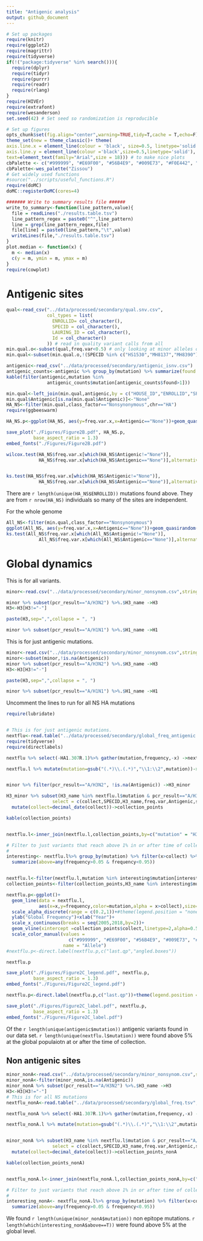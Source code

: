 ```yaml
---
title: "Antigenic analysis"
output: github_document
---
```

```r

# Set up packages
require(knitr)
require(ggplot2)
require(magrittr)
require(tidyverse)
if(!("package:tidyverse" %in% search())){
  require(dplyr)
  require(tidyr)
  require(purrr)
  require(readr)
  require(rlang)
}
require(HIVEr)
require(extrafont)
require(wesanderson)
set.seed(42) # Set seed so randomization is reproducible

# Set up figures
opts_chunk$set(fig.align="center",warning=TRUE,tidy=T,cache = T,echo=F)
theme_set(new = theme_classic()+ theme(
axis.line.x = element_line(colour = 'black', size=0.5, linetype='solid'),
axis.line.y = element_line(colour ='black',size=0.5,linetype='solid'),
text=element_text(family="Arial",size = 18))) # to make nice plots
cbPalette <- c("#999999", "#E69F00", "#56B4E9", "#009E73", "#F0E442", "#0072B2", "#D55E00", "#CC79A7")
cbPalette<-wes_palette("Zissou")
# Get widely used functions
#source("../scripts/useful_functions.R")
require(doMC)
doMC::registerDoMC(cores=4)

####### Write to summary results file ######
write_to_summary<-function(line_pattern,value){
  file = readLines("./results.table.tsv")
  line_pattern_regex = paste0("^",line_pattern)
  line = grep(line_pattern_regex,file)
  file[line] = paste0(line_pattern,"\t",value)
  writeLines(file,"./results.table.tsv")
}
plot.median <- function(x) {
  m <- median(x)
  c(y = m, ymin = m, ymax = m)
}
require(cowplot)
```


# Antigenic sites

```r
qual<-read_csv("../data/processed/secondary/qual.snv.csv",
               col_types = list(
                 ENROLLID= col_character(),
                 SPECID = col_character(),
                 LAURING_ID = col_character(),
                 Id = col_character()
               )) # read in quality variant calls from all 
min.qual.o<-subset(qual,freq.var<0.5) # only looking at minor alleles original - includes all samples
min.qual<-subset(min.qual.o,!(SPECID %in% c("HS1530","MH8137","MH8390"))) # remove mixed infections


```


```r
antigenic<-read_csv("../data/processed/secondary/antigenic_isnv.csv")
antigenic_counts<-antigenic %>% group_by(mutation) %>% summarize(found = length(mutation))
kable(filter(antigenic,mutation %in% 
               antigenic_counts$mutation[antigenic_counts$found>1]))

min.qual<-left_join(min.qual,antigenic,by = c("HOUSE_ID","ENROLLID","SPECID","mutation","pcr_result","vaccination_status","DPI","Ref_AA","Var_AA"))
min.qual$Antigenic[is.na(min.qual$Antigenic)]<-"None"
HA_NS<-filter(min.qual,class_factor=="Nonsynonymous",chr=="HA")
require(ggbeeswarm)

HA_NS.p<-ggplot(HA_NS, aes(y=freq.var.x,x=Antigenic=="None"))+geom_quasirandom(varwidth = TRUE)+stat_summary(fun.data="plot.median", geom="errorbar", colour="red", width=0.55, size=0.5)+ylab("iSNV frequency")+xlab(label = "")+scale_x_discrete(labels = c("Antigenic site","Nonantigenic site"))+scale_y_continuous(limits=c(0,0.5))

save_plot("./Figures/Figure2B.pdf", HA_NS.p,
          base_aspect_ratio = 1.3)
embed_fonts("./Figures/Figure2B.pdf")

wilcox.test(HA_NS$freq.var.x[which(HA_NS$Antigenic!="None")],
            HA_NS$freq.var.x[which(HA_NS$Antigenic=="None")],alternative = "greater")


ks.test(HA_NS$freq.var.x[which(HA_NS$Antigenic!="None")],
            HA_NS$freq.var.x[which(HA_NS$Antigenic=="None")],alternative = "greater")
```
There are `r length(unique(HA_NS$ENROLLID))` mutations found above. They are from `r nrow(HA_NS)` individuals so many of the sites are independent.

For the whole genome

```r
All_NS<-filter(min.qual,class_factor=="Nonsynonymous")
ggplot(All_NS, aes(y=freq.var.x,x=Antigenic=="None"))+geom_quasirandom()+stat_summary(fun.data="plot.median", geom="errorbar", colour="red", width=0.55, size=0.5)+ylab("iSNV frequency")+xlab(label = "")+scale_x_discrete(labels = c("Antigeic site","NonAntigenic site"))
ks.test(All_NS$freq.var.x[which(All_NS$Antigenic!="None")],
            All_NS$freq.var.x[which(All_NS$Antigenic=="None")],alternative = "greater")
```




# Global dynamics 

This is for all variants.
```r
minor<-read.csv("../data/processed/secondary/minor_nonsynom.csv",stringsAsFactors = F,colClasses = c('onset'='Date','collect'='Date'))

minor %>% subset(pcr_result=="A/H3N2") %>%.$H3_name ->H3
H3<-H3[H3!="-"]

paste(H3,sep=",",collapse = ", ")

minor %>% subset(pcr_result=="A/H1N1") %>%.$H1_name ->H1

```
This is for just antigenic mutations.

```r
minor<-read.csv("../data/processed/secondary/minor_nonsynom.csv",stringsAsFactors = F,colClasses = c('onset'='Date','collect'='Date'))
minor<-subset(minor,!is.na(Antigenic))
minor %>% subset(pcr_result=="A/H3N2") %>%.$H3_name ->H3
H3<-H3[H3!="-"]

paste(H3,sep=",",collapse = ", ")

minor %>% subset(pcr_result=="A/H1N1") %>%.$H1_name ->H1

```


Uncomment the lines to run for all NS HA mutations
```r
require(lubridate)


# This is for just antigenic mutations.
nextflu<-read.table("../data/processed/secondary/global_freq_antigenic.tsv",header = T)
require(tidyverse)
require(directlabels)

nextflu %>% select(-HA1.307R.1)%>% gather(mutation,frequency,-x) ->nextflu.l # We found this one twice.

nextflu.l %>% mutate(mutation=gsub("(.*)\\.(.*)","\\1:\\2",mutation))->nextflu.l


minor %>% filter(pcr_result=="A/H3N2", !is.na(Antigenic)) ->H3_minor

H3_minor %>% subset(H3_name %in% nextflu.l$mutation & pcr_result=="A/H3N2",
                 select = c(collect,SPECID,H3_name,freq.var,Antigenic,season)) %>%
  mutate(collect=decimal_date(collect))->collection_points

kable(collection_points)


nextflu.l<-inner_join(nextflu.l,collection_points,by=c("mutation" = "H3_name"))

# Filter to just variants that reach above 1% in or after time of collection
# 
interesting<- nextflu.l%>% group_by(mutation) %>% filter(x>collect) %>%
  summarize(above=any(frequency>0.05 & frequency<0.95))


nextflu.l<-filter(nextflu.l,mutation %in% interesting$mutation[interesting$above==T])
collection_points<-filter(collection_points,H3_name %in% interesting$mutation[interesting$above==T])

nextflu.p<-ggplot()+
  geom_line(data = nextflu.l,
            aes(x=x,y=frequency,color=mutation,alpha = x>collect),size=1.2)+
  scale_alpha_discrete(range = c(0.2,1))+#theme(legend.position = "none")+
  ylab("Global Frequency")+xlab("Year")+
  scale_x_continuous(breaks = seq(2005,2018,by=2))+
  geom_vline(xintercept =collection_points$collect,linetype=2,alpha=0.5)+
  scale_color_manual(values =
                       c("#999999", "#E69F00", "#56B4E9", "#009E73", "#F0E442", "#0072B2", "#D55E00", "#CC79A7"),
                     name = "Allele")
#nextflu.p<-direct.label(nextflu.p,c("last.qp","angled.boxes"))

nextflu.p

save_plot("./Figures/Figure2C_legend.pdf", nextflu.p,
          base_aspect_ratio = 1.3)
embed_fonts("./Figures/Figure2C_legend.pdf")

nextflu.p<-direct.label(nextflu.p,c("last.qp"))+theme(legend.position = "none")

save_plot("./Figures/Figure2C_label.pdf", nextflu.p,
          base_aspect_ratio = 1.3)
embed_fonts("./Figures/Figure2C_label.pdf")

```

Of the `r length(unique(antigenic$mutation))` antigenic variants found in our data set. `r length(unique(nextflu.l$mutation))` were found above 5% at the global populaiotn at or after the time of collection. 

## Non antigenic sites

```r
minor_nonA<-read.csv("../data/processed/secondary/minor_nonsynom.csv",stringsAsFactors = F,colClasses = c('onset'='Date','collect'='Date'))
minor_nonA<-filter(minor_nonA,is.na(Antigenic))
minor_nonA %>% subset(pcr_result=="A/H3N2") %>%.$H3_name ->H3
H3<-H3[H3!="-"]
# This is for all NS mutations
nextflu_nonA<-read.table("../data/processed/secondary/global_freq.tsv",header = T)

nextflu_nonA %>% select(-HA1.307R.1)%>% gather(mutation,frequency,-x) ->nextflu_nonA.l # We found this one twice.

nextflu_nonA.l %>% mutate(mutation=gsub("(.*)\\.(.*)","\\1:\\2",mutation))->nextflu_nonA.l


minor_nonA %>% subset(H3_name %in% nextflu.l$mutation & pcr_result=="A/H3N2",
                 select = c(collect,SPECID,H3_name,freq.var,Antigenic,season)) %>%
  mutate(collect=decimal_date(collect))->collection_points_nonA

kable(collection_points_nonA)


nextflu_nonA.l<-inner_join(nextflu_nonA.l,collection_points_nonA,by=c("mutation" = "H3_name"))

# Filter to just variants that reach above 1% in or after time of collection
# 
interesting_nonA<- nextflu_nonA.l%>% group_by(mutation) %>% filter(x>collect) %>%
  summarize(above=any(frequency>0.05 & frequency<0.95))
```

We found `r length(unique(minor_nonA$mutation))` non epitope mutations. `r length(which(interesting_nonA$above==T))` were found above 5% at the global level.